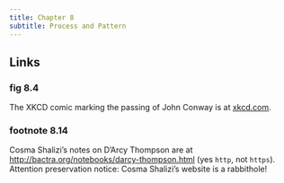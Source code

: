 ```yaml
---
title: Chapter 8
subtitle: Process and Pattern
---
```


## Links 
### fig 8.4
The XKCD comic marking the passing of John Conway is at [xkcd.com](https://xkcd.com/2293).

### footnote 8.14
Cosma Shalizi's notes on D'Arcy Thompson are at [http://bactra.org/notebooks/darcy-thompson.html](http://bactra.org/notebooks/darcy-thompson.html) (yes `http`, not `https`). Attention preservation notice: Cosma Shalizi's website is a rabbithole!
